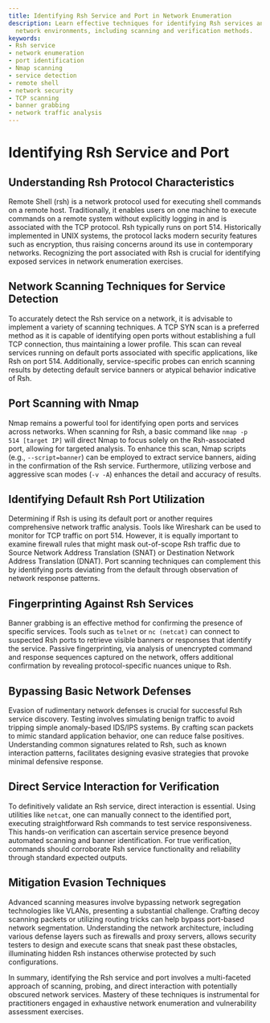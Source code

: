 ```yaml
---
title: Identifying Rsh Service and Port in Network Enumeration
description: Learn effective techniques for identifying Rsh services and ports in
  network environments, including scanning and verification methods.
keywords:
- Rsh service
- network enumeration
- port identification
- Nmap scanning
- service detection
- remote shell
- network security
- TCP scanning
- banner grabbing
- network traffic analysis
---
```


# Identifying Rsh Service and Port

## Understanding Rsh Protocol Characteristics

Remote Shell (rsh) is a network protocol used for executing shell commands on a remote host. Traditionally, it enables users on one machine to execute commands on a remote system without explicitly logging in and is associated with the TCP protocol. Rsh typically runs on port 514. Historically implemented in UNIX systems, the protocol lacks modern security features such as encryption, thus raising concerns around its use in contemporary networks. Recognizing the port associated with Rsh is crucial for identifying exposed services in network enumeration exercises.

## Network Scanning Techniques for Service Detection

To accurately detect the Rsh service on a network, it is advisable to implement a variety of scanning techniques. A TCP SYN scan is a preferred method as it is capable of identifying open ports without establishing a full TCP connection, thus maintaining a lower profile. This scan can reveal services running on default ports associated with specific applications, like Rsh on port 514. Additionally, service-specific probes can enrich scanning results by detecting default service banners or atypical behavior indicative of Rsh.

## Port Scanning with Nmap

Nmap remains a powerful tool for identifying open ports and services across networks. When scanning for Rsh, a basic command like `nmap -p 514 [target IP]` will direct Nmap to focus solely on the Rsh-associated port, allowing for targeted analysis. To enhance this scan, Nmap scripts (e.g., `--script=banner`) can be employed to extract service banners, aiding in the confirmation of the Rsh service. Furthermore, utilizing verbose and aggressive scan modes (`-v -A`) enhances the detail and accuracy of results.

## Identifying Default Rsh Port Utilization

Determining if Rsh is using its default port or another requires comprehensive network traffic analysis. Tools like Wireshark can be used to monitor for TCP traffic on port 514. However, it is equally important to examine firewall rules that might mask out-of-scope Rsh traffic due to Source Network Address Translation (SNAT) or Destination Network Address Translation (DNAT). Port scanning techniques can complement this by identifying ports deviating from the default through observation of network response patterns.

## Fingerprinting Against Rsh Services

Banner grabbing is an effective method for confirming the presence of specific services. Tools such as `telnet` or `nc (netcat)` can connect to suspected Rsh ports to retrieve visible banners or responses that identify the service. Passive fingerprinting, via analysis of unencrypted command and response sequences captured on the network, offers additional confirmation by revealing protocol-specific nuances unique to Rsh.

## Bypassing Basic Network Defenses

Evasion of rudimentary network defenses is crucial for successful Rsh service discovery. Testing involves simulating benign traffic to avoid tripping simple anomaly-based IDS/IPS systems. By crafting scan packets to mimic standard application behavior, one can reduce false positives. Understanding common signatures related to Rsh, such as known interaction patterns, facilitates designing evasive strategies that provoke minimal defensive response.

## Direct Service Interaction for Verification

To definitively validate an Rsh service, direct interaction is essential. Using utilities like `netcat`, one can manually connect to the identified port, executing straightforward Rsh commands to test service responsiveness. This hands-on verification can ascertain service presence beyond automated scanning and banner identification. For true verification, commands should corroborate Rsh service functionality and reliability through standard expected outputs.

## Mitigation Evasion Techniques

Advanced scanning measures involve bypassing network segregation technologies like VLANs, presenting a substantial challenge. Crafting decoy scanning packets or utilizing routing tricks can help bypass port-based network segmentation. Understanding the network architecture, including various defense layers such as firewalls and proxy servers, allows security testers to design and execute scans that sneak past these obstacles, illuminating hidden Rsh instances otherwise protected by such configurations.

In summary, identifying the Rsh service and port involves a multi-faceted approach of scanning, probing, and direct interaction with potentially obscured network services. Mastery of these techniques is instrumental for practitioners engaged in exhaustive network enumeration and vulnerability assessment exercises.